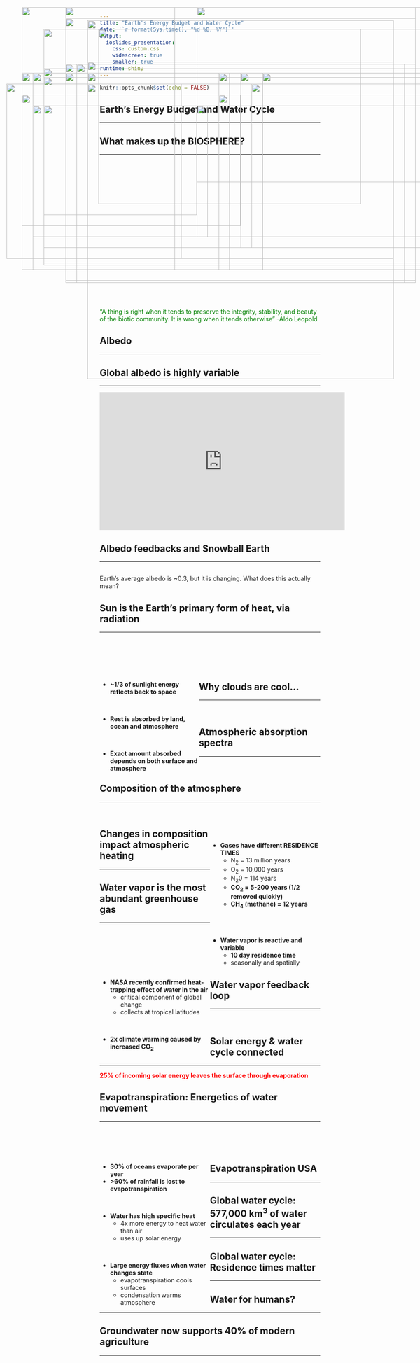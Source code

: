 ```yaml
---
title: "Earth's Energy Budget and Water Cycle"
date: '`r format(Sys.time(), "%d %B, %Y")`'
output: 
  ioslides_presentation:
    css: custom.css
    widescreen: true
    smaller: true
runtime: shiny
---
```


```r
knitr::opts_chunk$set(echo = FALSE)
```

## Earth's Energy Budget and Water Cycle
<hr>

<IMG STYLE="position:absolute; TOP:190px; LEFT:100px; WIDTH:900px; HEIGHT:450px" SRC="images/world1.jpg">

## What makes up the BIOSPHERE?
<hr>

<IMG STYLE="position:absolute; TOP:275px; LEFT:100px; WIDTH:350px; HEIGHT:250px" SRC="images/biosphere.jpg">

<IMG STYLE="position:absolute; TOP:200px; LEFT:550px; WIDTH:400px; HEIGHT:400px" SRC="images/biosphere2.jpg">

##

<IMG STYLE="position:absolute; TOP:100px; LEFT:225px; WIDTH:600px; HEIGHT:400px" SRC="images/ecology2.jpg">

<br/>
<br/>
<br/>
<br/>
<br/>
<br/>
<br/>
<br/>
<br/>
<br/>
<br/>
<br/>
<br/>
<br/>
<br/>
<br/>
<br/>
<br/>

<div class="centered"><span style="color:green">"A thing is right when it tends to preserve the integrity, stability, and beauty of the biotic community. It is wrong when it tends otherwise" -Aldo Leopold </span></div>

##

<IMG STYLE="position:absolute; TOP:50px; LEFT:150px; WIDTH:800px; HEIGHT:600px" SRC="images/albedo_paint.jpg">

## Albedo
<hr>

<IMG STYLE="position:absolute; TOP:200px; LEFT:150px; WIDTH:800px; HEIGHT:400px" SRC="images/albedo.png">

## Global albedo is highly variable
<hr>

<iframe width="560" height="315" src="https://www.youtube.com/embed/O0B8Yi7AZvQ" frameborder="0" allow="accelerometer; autoplay; encrypted-media; gyroscope; picture-in-picture" allowfullscreen></iframe>

## Albedo feedbacks and Snowball Earth
<hr>

<IMG STYLE="position:absolute; TOP:250px; LEFT:50px; WIDTH:500px; HEIGHT:300px" SRC="images/albedo3.jpg">

<IMG STYLE="position:absolute; TOP:200px; LEFT:600px; WIDTH:450px; HEIGHT:450px" SRC="images/snowball.jpg">

##

<IMG STYLE="position:absolute; TOP:50px; LEFT:50px; WIDTH:350px; HEIGHT:600px" SRC="images/albedo2.jpg">

<IMG STYLE="position:absolute; TOP:50px; LEFT:450px; WIDTH:600px; HEIGHT:400px" SRC="images/greenland.png">

<div class="item-absolute">Earth's average albedo is ~0.3, but it is changing. What does this actually mean? </div>
</div>

## Sun is the Earth's primary form of heat, via radiation
<hr>
<br/>
<br/>
<br/>
<br/>

<div style="float: left; width: 45%;">

* **~1/3 of sunlight energy reflects back to space**

<br/>

* **Rest is absorbed by land, ocean and atmosphere**

<br/>

* **Exact amount absorbed depends on both surface and atmosphere**
</div>

<IMG STYLE="position:absolute; TOP:250px; LEFT:500px; WIDTH:525px; HEIGHT:350px" SRC="images/newradiation2.png">

##

<IMG STYLE="position:absolute; TOP:75px; LEFT:150px; WIDTH:800px; HEIGHT:600px" SRC="images/Radiationbalance.jpg">

## Why clouds are cool...
<hr>
<br/>

<IMG STYLE="position:absolute; TOP:175px; LEFT:200px; WIDTH:700px; HEIGHT:500px" SRC="images/clouds.jpg">

## 

<IMG STYLE="position:absolute; TOP:80px; LEFT:200px; WIDTH:700px; HEIGHT:600px" SRC="images/rad_balance.jpg">

## 

<IMG STYLE="position:absolute; TOP:100px; LEFT:100px; WIDTH:900px; HEIGHT:500px" SRC="images/2018GreenhouseEffect.png">

## Atmospheric absorption spectra
<hr>
<br />

<IMG STYLE="position:absolute; TOP:200px; LEFT:50px; WIDTH:550px; HEIGHT:450px" SRC="images/spectra2.png">

<IMG STYLE="position:absolute; TOP:200px; LEFT:500px; WIDTH:550px; HEIGHT:450px" SRC="images/spectra.png">

## Composition of the atmosphere
<hr>
<br/>

<IMG STYLE="position:absolute; TOP:275px; LEFT:75px; WIDTH:400px; HEIGHT:300px" SRC="images/air-composition.jpg">

<div style="float: right; width: 50%;">
<br/>

* **Gases have different RESIDENCE TIMES**
    + N<sub>2</sub> = 13 million years
    + O<sub>2</sub> = 10,000 years
    + N<sub>2</sub>0 = 114 years
    + **CO<sub>2</sub> = 5-200 years (1/2 removed quickly)**
    + **CH<sub>4</sub> (methane) = 12 years**

<br/>
<br/>

* **Water vapor is reactive and variable**
    + **10 day residence time**
    + seasonally and spatially

</div>

## Changes in composition impact atmospheric heating
<hr>

<IMG STYLE="position:absolute; TOP:180px; LEFT:175px; WIDTH:750px; HEIGHT:500px" SRC="images/greenhouse-gas-potential.jpg">

## Water vapor is the most abundant greenhouse gas
<hr>
<br/>
<br/>
<br/>
<br/>
<br/>

<div style="float: left; width: 50%;">

* **NASA recently confirmed heat-trapping effect of water in the air** 
    + critical component of global change
    + collects at tropical latitudes

<br/>

* **2x climate warming caused by increased CO<sub>2</sub>**
</div> 

<IMG STYLE="position:absolute; TOP:225px; LEFT:575px; WIDTH:475px; HEIGHT:375px" SRC="images/watervapor_globe.jpg">

## Water vapor feedback loop
<hr>
<br/>

<IMG STYLE="position:absolute; TOP:200px; LEFT:200px; WIDTH:700px; HEIGHT:500x" SRC="images/wv_feedback.gif">

## Solar energy & water cycle connected
<hr>

<div class="centered"><strong><span style="color:red">25% of incoming solar energy leaves the surface through evaporation</span></strong></div>

<IMG STYLE="position:absolute; TOP:225px; LEFT:200px; WIDTH:700px; HEIGHT:400px" SRC="images/Solar-Energy.jpg">

## Evapotranspiration: Energetics of water movement
<hr>
<br/>
<br/>
<br/>

<div style="float: left; width: 50%;">

* **30% of oceans evaporate per year**
* **>60% of rainfall is lost to evapotranspiration**

<br />

* **Water has high specific heat**
    + 4x more energy to heat water than air
    + uses up solar energy 

<br/>

* **Large energy fluxes when water changes state**
    + evapotranspiration cools surfaces
    + condensation warms atmosphere

</div>

<IMG STYLE="position:absolute; TOP:200px; LEFT:600px; WIDTH:400px; HEIGHT:400px" SRC="images/evapotrans.png">

## Evapotranspiration USA
<hr>

<IMG STYLE="position:absolute; TOP:180px; LEFT:150px; WIDTH:800px; HEIGHT:500px" SRC="images/evapotrans_usa.png">

## Global water cycle: 577,000 km^3^ of water circulates each year
<hr>

<IMG STYLE="position:absolute; TOP:200px; LEFT:150px; WIDTH:800px; HEIGHT:450px" SRC="images/water_cycle.png">

## Global water cycle: Residence times matter
<hr>

<IMG STYLE="position:absolute; TOP:210px; LEFT:100px; WIDTH:900px; HEIGHT:425px" SRC="images/water_residence.png">

## Water for humans?
<hr>

<IMG STYLE="position:absolute; TOP:200px; LEFT:75px; WIDTH:450px; HEIGHT:450px" SRC="images/waterpeople.png">

<IMG STYLE="position:absolute; TOP:200px; LEFT:600px; WIDTH:450px; HEIGHT:450px" SRC="images/water_sphere.jpg">

<!-- ## Changing water cycle -->
<!-- <hr> -->

<!-- <IMG STYLE="position:absolute; TOP:200px; LEFT:190px; WIDTH:700px; HEIGHT:500px" SRC="images/people_climate.jpg"> -->

## Groundwater now supports 40% of modern agriculture
<hr>

<IMG STYLE="position:absolute; TOP:225px; LEFT:15px; WIDTH:400px; HEIGHT:400px" SRC="images/fossilwater2.png">

<IMG STYLE="position:absolute; TOP:275px; LEFT:450px; WIDTH:600px; HEIGHT:300px" SRC="images/groundwater.jpg">












